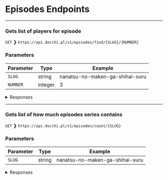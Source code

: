 # Episodes Endpoints

---

### Gets list of players for episode

`GET` ❯ `https://api.docchi.pl/v1/episodes/find/{SLUG}/{NUMBER}`

### Parameters

| Parameter | Type    | Example                         |
| --------- | ------- | ------------------------------- |
| `SLUG`    | string  | nanatsu-no-maken-ga-shihai-suru |
| `NUMBER`  | integer | 3                               |

<details>
    <summary>Responses</summary>

#### Response `200`

```json
[
  {
    "id": 56090,
    "anime_id": "nanatsu-no-maken-ga-shihai-suru",
    "anime_episode_number": 3,
    "bg": null,
    "player": "https://www.cda.pl/video/1546971324",
    "player_hosting": "Cda",
    "created_at": "2023-07-31T18:59:55.000Z",
    "translator": "true",
    "translator_title": "TokyoSubs",
    "translator_url": "https://www.facebook.com/TokyoSubs30"
  },
  {
    "id": 56091,
    "anime_id": "nanatsu-no-maken-ga-shihai-suru",
    "anime_episode_number": 3,
    "bg": null,
    "player": "https://drive.google.com/file/d/1tvNKiZHyvuOjOcUGoi-odg5dug2tjhbf/view?usp=sharing",
    "player_hosting": "Gdrive",
    "created_at": "2023-07-31T18:59:55.000Z",
    "translator": "true",
    "translator_title": "TokyoSubs",
    "translator_url": "https://www.facebook.com/TokyoSubs30"
  },
  {
    "id": 56092,
    "anime_id": "nanatsu-no-maken-ga-shihai-suru",
    "anime_episode_number": 3,
    "bg": null,
    "player": "https://mega.nz/file/giEiDSCD#NjJYU3XpoDGG00CR4cn1mxyUPIFDJiN7JK3w83GnLPI",
    "player_hosting": "Mega",
    "created_at": "2023-07-31T18:59:55.000Z",
    "translator": "true",
    "translator_title": "TokyoSubs",
    "translator_url": "https://www.facebook.com/TokyoSubs30"
  }
]
```

#### Response `404`

```json
{
  "message": "Not found Episode ( nanatsu-no-maken-ga-shihai-suru )."
}
```

</details>

---

### Gets list of how much episodes series contains

`GET` ❯ `https://api.docchi.pl/v1/episodes/count/{SLUG}`

### Parameters

| Parameter | Type   | Example                         |
| --------- | ------ | ------------------------------- |
| `SLUG`    | string | nanatsu-no-maken-ga-shihai-suru |

<details>
    <summary>Responses</summary>

#### Response `200`

```json
[
  {
    "anime_episode_number": 1,
    "bg": "https://i.ibb.co/gwY57BH/harry1.png",
    "created_at": "2023-07-08T14:40:53.000Z"
  },
  {
    "anime_episode_number": 2,
    "bg": "https://icdn.cda.pl/vid/thumbs/0c3b709d4ee8a982f4c1b9e5112041c8-31.jpg_ooooxooxox_1280x720.jpg",
    "created_at": "2023-07-15T13:06:20.000Z"
  }
]
```

#### Response `404`

```json
{
    "message": "Not found Episode nanatsu-no-maken-ga-shihai-suru."
}
```

</details>
